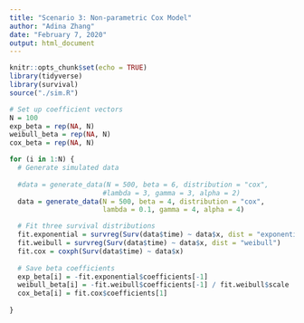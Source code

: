 ```yaml
---
title: "Scenario 3: Non-parametric Cox Model"
author: "Adina Zhang"
date: "February 7, 2020"
output: html_document
---
```


```r
knitr::opts_chunk$set(echo = TRUE)
library(tidyverse)
library(survival)
source("./sim.R")
```

```r
# Set up coefficient vectors
N = 100
exp_beta = rep(NA, N)
weibull_beta = rep(NA, N)
cox_beta = rep(NA, N)

for (i in 1:N) {
  # Generate simulated data
  
  #data = generate_data(N = 500, beta = 6, distribution = "cox", 
                       #lambda = 3, gamma = 3, alpha = 2)
  data = generate_data(N = 500, beta = 4, distribution = "cox", 
                       lambda = 0.1, gamma = 4, alpha = 4)

  # Fit three survival distributions
  fit.exponential = survreg(Surv(data$time) ~ data$x, dist = "exponential") 
  fit.weibull = survreg(Surv(data$time) ~ data$x, dist = "weibull")
  fit.cox = coxph(Surv(data$time) ~ data$x) 
  
  # Save beta coefficients 
  exp_beta[i] = -fit.exponential$coefficients[-1]
  weibull_beta[i] = -fit.weibull$coefficients[-1] / fit.weibull$scale
  cox_beta[i] = fit.cox$coefficients[1]
  
}

```


